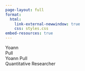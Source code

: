 ```yaml
---
page-layout: full
format: 
  html:
    link-external-newwindow: true
    css: styles.css
embed-resources: true
---
```

<!-- ~/Desktop/personal_website/personal_website/index.qmd -->

<!-- <!-- Vidéo de fond --> 
<!-- <div class="video-background"> -->
<!--   <video autoplay muted loop> -->
<!--     <source src="local-video4.mp4" type="video/mp4"> -->
<!--     Your browser does not support the video tag. -->
<!--   </video> -->
<!-- </div> -->

<!-- Conteneur principal avec le texte -->
<div class="container">
  <div class="text text-left" id="text-left">Yoann</div>
  <div class="text text-right" id="text-right">Pull</div>
  <div class="text" id="combined">Yoann Pull</div>
  <div class="mini" id="after">Quantitative Researcher</div>
</div>

<!-- Animation des textes avec JavaScript -->
<script>
  document.addEventListener("DOMContentLoaded", function() {
    const leftText = document.getElementById('text-left');
    const rightText = document.getElementById('text-right');
    const combinedText = document.getElementById('combined');
    const afterText = document.getElementById('after');

    // Quand l'animation du texte de droite se termine, affiche le texte combiné et le titre
    rightText.addEventListener('animationend', function() {
      leftText.style.display = 'none';
      rightText.style.display = 'none';
      combinedText.classList.add('show');
      afterText.classList.add('show');
    });
  });
</script>
